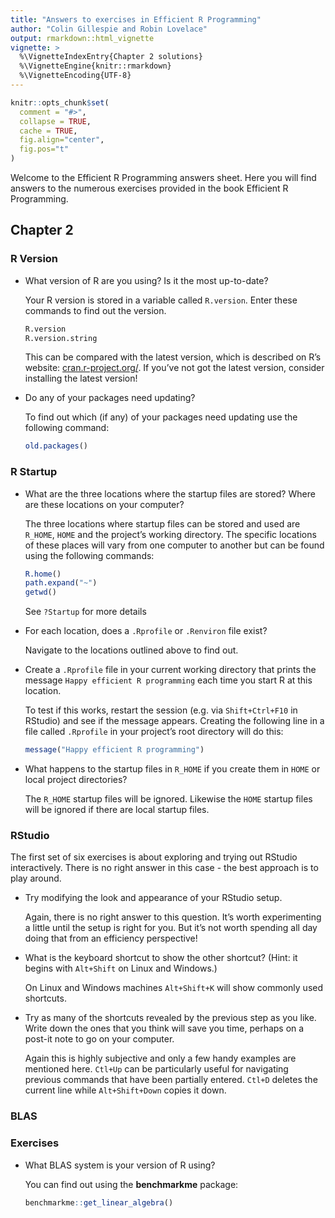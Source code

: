 ```yaml
---
title: "Answers to exercises in Efficient R Programming"
author: "Colin Gillespie and Robin Lovelace"
output: rmarkdown::html_vignette
vignette: >
  %\VignetteIndexEntry{Chapter 2 solutions}
  %\VignetteEngine{knitr::rmarkdown}
  %\VignetteEncoding{UTF-8}
---
```


<!--
%\VignetteEngine{knitr::rmarkdown}
%\VignetteIndexEntry{Chapter 2 solutions}
-->

```r
knitr::opts_chunk$set(
  comment = "#>",
  collapse = TRUE,
  cache = TRUE, 
  fig.align="center",
  fig.pos="t"
)
```

Welcome to the Efficient R Programming answers sheet.
Here you will find answers to the numerous exercises provided in the book Efficient R Programming.

## Chapter 2

### R Version

- What version of R are you using? Is it the most up-to-date?

    Your R version is stored in a variable called `R.version`. Enter these commands to find out the version.

    ```r
    R.version
    R.version.string
    ```

    This can be compared with the latest version, which is described on R's website: [cran.r-project.org/](https://cran.r-project.org/). If you've not got the latest version, consider installing the latest version!

- Do any of your packages need updating?

    To find out which (if any) of your packages need updating use the following command:

    ```r
    old.packages()
    ```

### R Startup

- What are the three locations where the startup files are stored? Where are these locations on your computer?

    The three locations where startup files can be stored and used are `R_HOME`, `HOME` and the project's working directory. The specific locations of these places will vary from one computer to another but can be found using the following commands:

    ```r
    R.home()
    path.expand("~")
    getwd()
    ```

    See `?Startup` for more details

- For each location, does a `.Rprofile` or `.Renviron` file exist?

    Navigate to the locations outlined above to find out.

- Create a `.Rprofile` file in your current working directory that prints the message `Happy efficient R programming` each time you start R at this location.

    To test if this works, restart the session (e.g. via `Shift+Ctrl+F10` in RStudio) and see if the message appears. Creating the following line in a file called `.Rprofile` in your project's root directory will do this:

    ```r
    message("Happy efficient R programming")
    ```

- What happens to the startup files in `R_HOME` if you create them in `HOME` or local project directories? 

    The `R_HOME` startup files will be ignored. Likewise the `HOME` startup files will be ignored if there are local startup files.

### RStudio

The first set of six exercises is about exploring and trying out RStudio interactively. There is no right answer in this case - the best approach is to play around. 

- Try modifying the look and appearance of your RStudio setup.

    Again, there is no right answer to this question. It's worth experimenting a little until the setup is right for you. But it's not worth spending all day doing that from an efficiency perspective!

- What is the keyboard shortcut to show the other shortcut? (Hint: it begins with `Alt+Shift` on Linux and Windows.)

    On Linux and Windows machines `Alt+Shift+K` will show commonly used shortcuts.

- Try as many of the shortcuts revealed by the previous step as you like. Write down the ones that you think will save you time, perhaps on a post-it note to go on your computer.

    Again this is highly subjective and only a few handy examples are mentioned here. `Ctl+Up` can be particularly useful for navigating previous commands that have been partially entered. `Ctl+D` deletes the current line while `Alt+Shift+Down` copies it down.

### BLAS 

### Exercises

- What BLAS system is your version of R using?

    You can find out using the **benchmarkme** package:

    ```r
    benchmarkme::get_linear_algebra()
    ```

